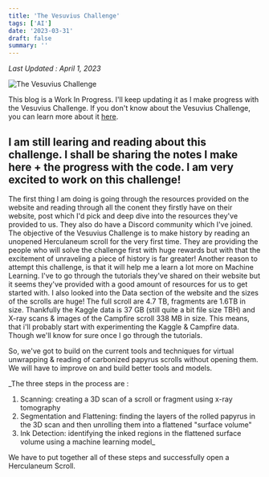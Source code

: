 ```yaml
---
title: 'The Vesuvius Challenge'
tags: ['AI']
date: '2023-03-31'
draft: false
summary: ''
---
```


_Last Updated : April 1, 2023_

![The Vesuvius Challenge](https://scrollprize.org/img/landing/vesuvius.jpg)

This blog is a Work In Progress. I'll keep updating it as I make progress with the Vesuvius Challenge. If you don't know about the Vesuvius Challenge, you can learn more about it [here](https://scrollprize.org/).

## I am still learing and reading about this challenge. I shall be sharing the notes I make here + the progress with the code. I am very excited to work on this challenge!

The first thing I am doing is going through the resources provided on the website and reading through all the conent they firstly have on their website, post which I'd pick and deep dive into the resources they've provided to us. They also do have a Discord community which I've joined. The objective of the Vesuvius Challenge is to make history by reading an unopened Herculaneum scroll for the very first time. They are providing the people who will solve the challenge first with huge rewards but with that the excitement of unraveling a piece of history is far greater!
Another reason to attempt this challenge, is that it will help me a learn a lot more on Machine Learning. I've to go through the tutorials they've shared on their website but it seems they've provided with a good amount of resources for us to get started with. I also looked into the Data section of the website and the sizes of the scrolls are huge! The full scroll are 4.7 TB, fragments are 1.6TB in size. Thankfully the Kaggle data is 37 GB (still quite a bit file size TBH) and X-ray scans & images of the Campfire scroll 338 MB in size. This means, that i'll probably start with experimenting the Kaggle & Campfire data. Though we'll know for sure once I go through the tutorials.

So, we've got to build on the current tools and techniques for virtual unwrapping & reading of carbonized papyrus scrolls without opening them. We will have to improve on and build better tools and models.

_The three steps in the process are : 
1. Scanning: creating a 3D scan of a scroll or fragment using x-ray tomography
2. Segmentation and Flattening: finding the layers of the rolled papyrus in the 3D scan and then unrolling them into a flattened "surface volume"
3. Ink Detection: identifying the inked regions in the flattened surface volume using a machine learning model_

We have to put together all of these steps and successfully open a Herculaneum Scroll.